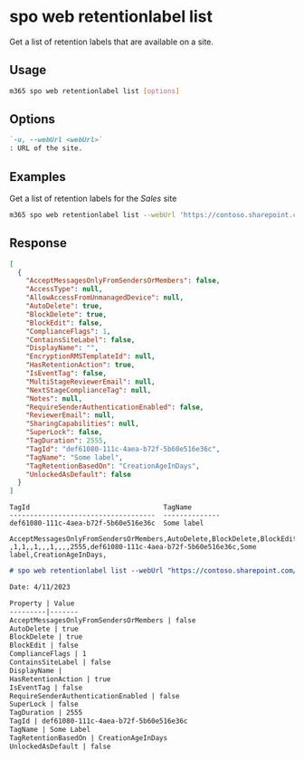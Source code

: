 
# spo web retentionlabel list

Get a list of retention labels that are available on a site.

## Usage

```sh
m365 spo web retentionlabel list [options]
```

## Options

```md definition-list
`-u, --webUrl <webUrl>`
: URL of the site.
```

<Global />

## Examples

Get a list of retention labels for the _Sales_ site

```sh
m365 spo web retentionlabel list --webUrl 'https://contoso.sharepoint.com/sites/sales'
```

## Response

<Tabs>
  <TabItem value="JSON">

  ```json
  [
    {
      "AcceptMessagesOnlyFromSendersOrMembers": false,
      "AccessType": null,
      "AllowAccessFromUnmanagedDevice": null,
      "AutoDelete": true,
      "BlockDelete": true,
      "BlockEdit": false,
      "ComplianceFlags": 1,
      "ContainsSiteLabel": false,
      "DisplayName": "",
      "EncryptionRMSTemplateId": null,
      "HasRetentionAction": true,
      "IsEventTag": false,
      "MultiStageReviewerEmail": null,
      "NextStageComplianceTag": null,
      "Notes": null,
      "RequireSenderAuthenticationEnabled": false,
      "ReviewerEmail": null,
      "SharingCapabilities": null,
      "SuperLock": false,
      "TagDuration": 2555,
      "TagId": "def61080-111c-4aea-b72f-5b60e516e36c",
      "TagName": "Some label",
      "TagRetentionBasedOn": "CreationAgeInDays",
      "UnlockedAsDefault": false
    }
  ]
  ```

  </TabItem>
  <TabItem value="Text">

  ```text
  TagId                                 TagName
  ------------------------------------  --------------
  def61080-111c-4aea-b72f-5b60e516e36c  Some label
  ```

  </TabItem>
  <TabItem value="CSV">

  ```csv
  AcceptMessagesOnlyFromSendersOrMembers,AutoDelete,BlockDelete,BlockEdit,ComplianceFlags,ContainsSiteLabel,DisplayName,HasRetentionAction,IsEventTag,RequireSenderAuthenticationEnabled,SuperLock,TagDuration,TagId,TagName,TagRetentionBasedOn,UnlockedAsDefault
  ,1,1,,1,,,1,,,,2555,def61080-111c-4aea-b72f-5b60e516e36c,Some label,CreationAgeInDays,
  ```

  </TabItem>
  <TabItem value="Markdown">

  ```md
  # spo web retentionlabel list --webUrl "https://contoso.sharepoint.com/sites/sales"

  Date: 4/11/2023

  Property | Value
  ---------|-------
  AcceptMessagesOnlyFromSendersOrMembers | false
  AutoDelete | true
  BlockDelete | true
  BlockEdit | false
  ComplianceFlags | 1
  ContainsSiteLabel | false
  DisplayName | 
  HasRetentionAction | true
  IsEventTag | false
  RequireSenderAuthenticationEnabled | false
  SuperLock | false
  TagDuration | 2555
  TagId | def61080-111c-4aea-b72f-5b60e516e36c
  TagName | Some Label
  TagRetentionBasedOn | CreationAgeInDays
  UnlockedAsDefault | false
  ```

  </TabItem>
</Tabs>

